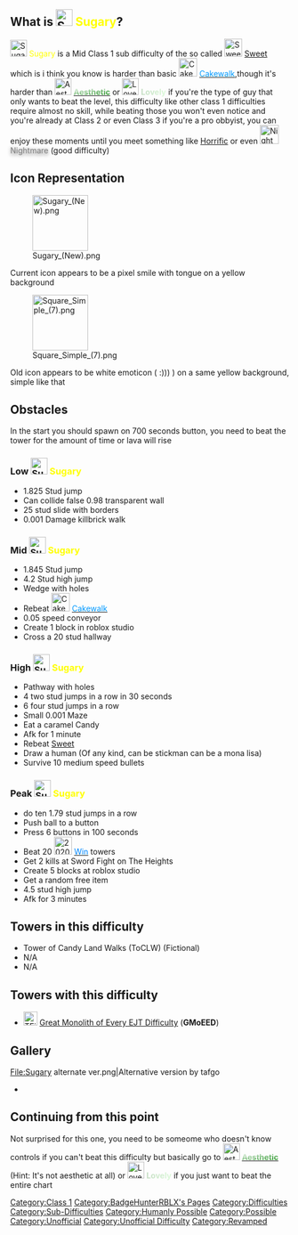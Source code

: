 {{Humanly Possible}}{{NewDifficultyInfobox
|title1=<span style="color:#FFFF00">Sugary</span>
|image1=Sugary (New).png
|class=Mid Class 1
|type=[[:Category:Sub-Difficulties|Sub-Difficulty]]
|previous={{Class0Difficulties|Sweet}} [[Sweet]]
|next=[[File:LovelyDifficulty..webp|frameless|30x30px]] [[Lovely]]
|main_difficulty={{Class0Difficulties|Sweet}} [[Sweet]]
|decal_id=
* [https://create.roblox.com/store/asset/7989770132?externalSource=www 7989770132] (New)
* [https://create.roblox.com/store/asset/4760647563?externalSource=www 7093637002] (Original)
|creator(s)=BadgeHunterRBLX (Revival)
HECKER CHOMIK2 (Revamp)
|date_added=
*idk
|date_removed=
*13 September 2021 (Original)|removal_reason=Terrible page
|hex_color=
*#ffff00
*#000000
*#ff61ff
|rbg_color=
* 255,255,0 
* 0,0,0                                              
* 255,97,255|caption1=Sugary? More like surgery|revamp_date=*13 November 2021
*4th february 2023|original_creator(s)=???|alt_next=[[File:Aesthetic.png|frameless|25px]] [[Aesthetic]] (sub difficulty)|rating=-8.66}}

== What is [[File:Sugary (New).png|30x30px]] <span style="color:#FFFF00">Sugary</span>? ==
[[File:Sugary (New).png|30x30px]] <span style="color:#FFFF00">Sugary</span> is a Mid Class 1 sub difficulty of the so called [[File:Sweet (New).png|frameless|32x32px]] <span style="color:#ffffbb">[[Sweet]]</span> which is i think you know is harder than basic [[File:CakeWalk.png|frameless|33x33px]] [[Cakewalk|<span style="color:#0099ff">Cakewalk</span>]],though it's harder than [[File:Aesthetic.png|frameless|30x30px]] [[Aesthetic|<span style="font-weight:bold;font-size:100%;background:-webkit-linear-gradient(100deg, Green, White);-webkit-background-clip:text;-webkit-text-fill-color:transparent;">Aesthetic]] or [[File:LovelyDifficulty..webp|frameless|30x30px]]<span style="background:linear-gradient(90deg,#c1dabf, #dcfada); -webkit-background-clip:text !important; -webkit-text-fill-color:transparent;"> '''[[Lovely]]'''</span> if you're the type of guy that only wants to beat the level, this difficulty like other class 1 difficulties require almost no skill, while beating those you won't even notice and you're already at Class 2 or even Class 3 if you're a pro obbyist, you can enjoy these moments until you meet something like {{Class3Difficulties|Horrific}} <span style="color:#FFA8FF">[[w:c:jtohs-hardest-towers:Horrific|Horrific]]</span> or even [[File:Nightmare2.png|frameless|34x34px]] <span style="background:linear-gradient(gray,gray); -webkit-background-clip:text !important; -webkit-text-fill-color:transparent;"><span style="text-shadow: gray 0px 0.5px 6px;">[[Nightmare]]</span></span> (good difficulty)

== Icon Representation ==
[[File:Sugary (New).png|100x100px]] 

Current icon appears to be a pixel smile with tongue on a yellow background

[[File:Square Simple (7).png|100x100px]]

Old icon appears to be white emoticon ( :))) ) on a same yellow background, simple like that

== Obstacles ==
In the start you should spawn on 700 seconds button, you need to beat the tower for the amount of time or lava will rise

=== Low [[File:Sugary (New).png|30x30px]] <span style="color:#FFFF00">Sugary</span> ===

* 1.825 Stud jump
* Can collide false 0.98 transparent wall
* 25 stud slide with borders
* 0.001 Damage killbrick walk

=== Mid [[File:Sugary (New).png|30x30px]] <span style="color:#FFFF00">Sugary</span> ===

* 1.845 Stud jump
* 4.2 Stud high jump
* Wedge with holes
* Rebeat [[File:CakeWalk.png|frameless|33x33px]] [[Cakewalk|<span style="color:#0099ff">Cakewalk</span>]]
* 0.05 speed conveyor
* Create 1 block in roblox studio
* Cross a 20 stud hallway

=== High [[File:Sugary (New).png|30x30px]] <span style="color:#FFFF00">Sugary</span> ===

* Pathway with holes
* 4 two stud jumps in a row in 30 seconds
* 6 four stud jumps in a row
* Small 0.001 Maze
* Eat a caramel Candy
* Afk for 1 minute
* Rebeat {{Class0Difficulties|Sweet}} [[Sweet]]
* Draw a human (Of any kind, can be stickman can be a mona lisa)
* Survive 10 medium speed bullets

=== Peak [[File:Sugary (New).png|30x30px]] <span style="color:#FFFF00">Sugary</span> ===

* do ten 1.79 stud jumps in a row
* Push ball to a button
* Press 6 buttons in 100 seconds
* Beat 20 [[File:2020 10 28 0ec Kleki.png|frameless|32x32px]] [[Win|<span style="color:#0088ff">Win</span>]] towers
* Get 2 kills at Sword Fight on The Heights
* Create 5 blocks at roblox studio
* Get a random free item
* 4.5 stud high jump
* Afk for 3 minutes

== Towers in this difficulty ==

* Tower of Candy Land Walks (ToCLW) (Fictional)
*N/A
*N/A

== Towers with this difficulty ==

* [[File:TFinD.jpg|25x25px]] [[Great Monolith of Every EJT Difficulty]] ('''GMoEED''')

== Gallery ==
<gallery>
File:Sugary alternate ver.png|Alternative version by tafgo
</gallery>
* 

== Continuing from this point ==
Not surprised for this one, you need to be someome who doesn't know controls if you can't beat this difficulty but basically go to  [[File:Aesthetic.png|frameless|30x30px]] [[Aesthetic|<span style="font-weight:bold;font-size:100%;background:-webkit-linear-gradient(100deg, Green, White);-webkit-background-clip:text;-webkit-text-fill-color:transparent;">Aesthetic]] (Hint: It's not aesthetic at all) or [[File:LovelyDifficulty..webp|frameless|30x30px]]<span style="background:linear-gradient(90deg,#c1dabf, #dcfada); -webkit-background-clip:text !important; -webkit-text-fill-color:transparent;"> '''[[Lovely]]'''</span> if you just want to beat the entire chart{{DifficultiesNavbox}}

[[Category:Class 1]]
[[Category:BadgeHunterRBLX's Pages]]
[[Category:Difficulties]]
[[Category:Sub-Difficulties]]
[[Category:Humanly Possible]]
[[Category:Possible]]
[[Category:Unofficial]]
[[Category:Unofficial Difficulty]]
[[Category:Revamped]]